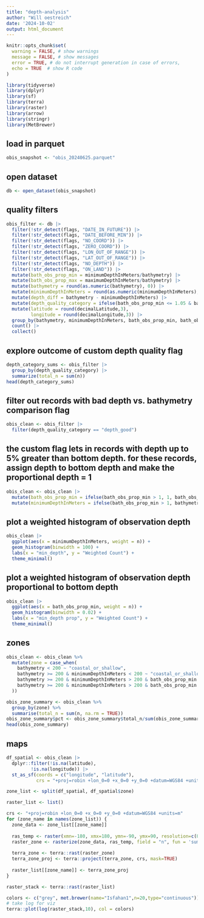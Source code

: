 ```yaml
---
title: "depth-analysis"
author: "Will oestreich"
date: '2024-10-02'
output: html_document
---
```

```r
knitr::opts_chunk$set(
  warning = FALSE, # show warnings
  message = FALSE, # show messages
  error = TRUE, # do not interrupt generation in case of errors,
  echo = TRUE  # show R code
)
```


```r
library(tidyverse) 
library(dplyr)
library(sf) 
library(terra)
library(raster)
library(arrow)
library(stringr)
library(MetBrewer)
```

## load in parquet
```r
obis_snapshot <- "obis_20240625.parquet"
```

## open dataset
```r
db <- open_dataset(obis_snapshot)
```

## quality filters
```r
obis_filter <- db |>
  filter(!str_detect(flags, "DATE_IN_FUTURE")) |> 
  filter(!str_detect(flags, "DATE_BEFORE_MIN")) |> 
  filter(!str_detect(flags, "NO_COORD")) |> 
  filter(!str_detect(flags, "ZERO_COORD")) |> 
  filter(!str_detect(flags, "LON_OUT_OF_RANGE")) |> 
  filter(!str_detect(flags, "LAT_OUT_OF_RANGE")) |> 
  filter(!str_detect(flags, "NO_DEPTH")) |> 
  filter(!str_detect(flags, "ON_LAND")) |> 
  mutate(bath_obs_prop_min = minimumDepthInMeters/bathymetry) |>
  mutate(bath_obs_prop_max = maximumDepthInMeters/bathymetry) |>
  mutate(bathymetry = round(as.numeric(bathymetry), 0)) |>
  mutate(minimumDepthInMeters = round(as.numeric(minimumDepthInMeters), 0)) |>
  mutate(depth_diff = bathymetry - minimumDepthInMeters) |>
  mutate(depth_quality_category = ifelse(bath_obs_prop_min <= 1.05 & bath_obs_prop_min >= 0, "depth_good", "depth_bad")) |>
  mutate(latitude = round(decimalLatitude,3), 
         longitude = round(decimalLongitude,3)) |>
  group_by(bathymetry, minimumDepthInMeters, bath_obs_prop_min, bath_obs_prop_max, depth_quality_category, latitude, longitude) |>
  count() |> 
  collect()
```

## explore outcome of custom depth quality flag
```r
depth_category_sums <- obis_filter |>
  group_by(depth_quality_category) |>
  summarize(total_n = sum(n))
head(depth_category_sums)
```

## filter out records with bad depth vs. bathymetry comparison flag
```r
obis_clean <- obis_filter |> 
  filter(depth_quality_category == "depth_good")
```

## the custom flag lets in records with depth up to 5% greater than bottom depth. for these records, assign depth to bottom depth and make the proportional depth = 1
```r
obis_clean <- obis_clean |>
  mutate(bath_obs_prop_min = ifelse(bath_obs_prop_min > 1, 1, bath_obs_prop_min)) |>
  mutate(minimumDepthInMeters = ifelse(bath_obs_prop_min > 1, bathymetry, minimumDepthInMeters))
```

## plot a weighted histogram of observation depth 
```r
obis_clean |> 
  ggplot(aes(x = minimumDepthInMeters, weight = n)) +
  geom_histogram(binwidth = 100) +
  labs(x = "min_depth", y = "Weighted Count") +
  theme_minimal()
```

## plot a weighted histogram of observation depth proportional to bottom depth
```r
obis_clean |> 
  ggplot(aes(x = bath_obs_prop_min, weight = n)) +
  geom_histogram(binwidth = 0.02) +
  labs(x = "min_depth prop", y = "Weighted Count") +
  theme_minimal()
```

## zones
```r
obis_clean <- obis_clean %>%
  mutate(zone = case_when(
    bathymetry < 200 ~ "coastal_or_shallow",
    bathymetry >= 200 & minimumDepthInMeters < 200 ~ "coastal_or_shallow",
    bathymetry >= 200 & minimumDepthInMeters > 200 & bath_obs_prop_min < 0.99 ~ "deep",
    bathymetry >= 200 & minimumDepthInMeters > 200 & bath_obs_prop_min >= 0.99 ~ "benthic"
  ))

obis_zone_summary <- obis_clean %>%
  group_by(zone) %>%
  summarise(total_n = sum(n, na.rm = TRUE))
obis_zone_summary$pct <- obis_zone_summary$total_n/sum(obis_zone_summary$total_n, na.rm = TRUE)
head(obis_zone_summary)
```

## maps
```r
df_spatial <- obis_clean |> 
  dplyr::filter(!is.na(latitude), 
         !is.na(longitude)) |> 
  st_as_sf(coords = c("longitude", "latitude"), 
           crs = "+proj=robin +lon_0=0 +x_0=0 +y_0=0 +datum=WGS84 +units=m")
```

```r
zone_list <- split(df_spatial, df_spatial$zone)

raster_list <- list()

crs <- "+proj=robin +lon_0=0 +x_0=0 +y_0=0 +datum=WGS84 +units=m" 
for (zone_name in names(zone_list)) {
  zone_data <- zone_list[[zone_name]]
  
  ras_temp <- raster(xmn=-180, xmx=180, ymn=-90, ymx=90, resolution=c(0.1, 0.1), vals=NA)
  raster_zone <- rasterize(zone_data, ras_temp, field = "n", fun = 'sum')
  
  terra_zone <- terra::rast(raster_zone)
  terra_zone_proj <- terra::project(terra_zone, crs, mask=TRUE)
  
  raster_list[[zone_name]] <- terra_zone_proj
}

raster_stack <- terra::rast(raster_list)
```

```r
colors <- c("grey", met.brewer(name="Isfahan1",n=20,type="continuous"))
# take log for viz
terra::plot(log(raster_stack,10), col = colors)
```

